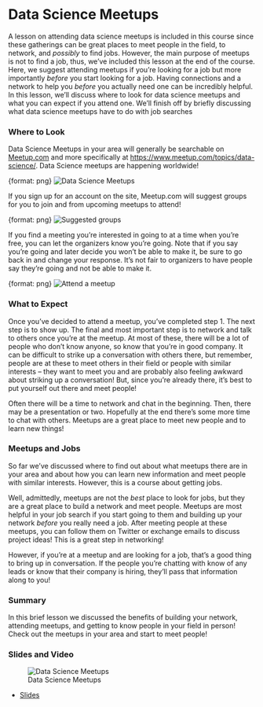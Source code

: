 # Data Science Meetups

A lesson on attending data science meetups is included in this course since these gatherings can be great places to meet people in the field, to network, and *possibly* to find jobs. However, the main purpose of meetups is not to find a job, thus, we've included this lesson at the end of the course. Here, we suggest attending meetups if you're looking for a job but more importantly *before* you start looking for a job. Having connections and a network to help you *before* you actually need one can be incredibly helpful. In this lesson, we'll discuss where to look for data science meetups and what you can expect if you attend one. We'll finish off by briefly discussing what data science meetups have to do with job searches

### Where to Look

Data Science Meetups in your area will generally be searchable on [Meetup.com](https://www.meetup.com/) and more specifically at [https://www.meetup.com/topics/data-science/](https://www.meetup.com/topics/data-science/). Data Science meetups are happening worldwide!

{format: png}
![Data Science Meetups](https://docs.google.com/presentation/d/10vEVkFVYiMKK6XP3NBzfed_PocaLc0sJigmJJKVNzHw/export/png?id=10vEVkFVYiMKK6XP3NBzfed_PocaLc0sJigmJJKVNzHw&pageid=g3a45d4729b_0_0)

If you sign up for an account on the site, Meetup.com will suggest groups for you to join and from upcoming meetups to attend!

{format: png}
![Suggested groups](https://docs.google.com/presentation/d/10vEVkFVYiMKK6XP3NBzfed_PocaLc0sJigmJJKVNzHw/export/png?id=10vEVkFVYiMKK6XP3NBzfed_PocaLc0sJigmJJKVNzHw&pageid=g409eeb1eb3_0_8)

If you find a meeting you're interested in going to at a time when you're free, you can let the organizers know you're going. Note that if you say you're going and later decide you won't be able to make it, be sure to go back in and change your response. It's not fair to organizers to have people say they're going and not be able to make it.

{format: png}
![Attend a meetup](https://docs.google.com/presentation/d/10vEVkFVYiMKK6XP3NBzfed_PocaLc0sJigmJJKVNzHw/export/png?id=10vEVkFVYiMKK6XP3NBzfed_PocaLc0sJigmJJKVNzHw&pageid=g409eeb1eb3_0_13)

### What to Expect

Once you've decided to attend a meetup, you've completed step 1. The next step is to show up. The final and most important step is to network and talk to others once you're at the meetup. At most of these, there will be a lot of people who don't know anyone, so know that you're in good company. It can be difficult to strike up a conversation with others there, but remember, people are at these to meet others in their field or people with similar interests -- they want to meet you and are probably also feeling awkward about striking up a conversation! But, since you're already there, it's best to put yourself out there and meet people!

Often there will be a time to network and chat in the beginning. Then, there may be a presentation or two. Hopefully at the end there's some more time to chat with others. Meetups are a great place to meet new people and to learn new things!

### Meetups and Jobs

So far we've discussed where to find out about what meetups there are in your area and about how you can learn new information and meet people with similar interests. However, this is a course about getting jobs.

Well, admittedly, meetups are not the *best* place to look for jobs, but they are a great place to build a network and meet people. Meetups are most helpful in your job search if you start going to them and building up your network *before* you really need a job. After meeting people at these meetups, you can follow them on Twitter or exchange emails to discuss project ideas! This is a great step in networking!

However, if you're at a meetup and are looking for a job, that's a good thing to bring up in conversation. If the people you're chatting with know of any leads or know that their company is hiring, they'll pass that information along to you!


### Summary

In this brief lesson we discussed the benefits of building your network, attending meetups, and getting to know people in your field in person! Check out the meetups in your area and start to meet people!


### Slides and Video

![Data Science Meetups](https://www.youtube.com/watch?v=cz7YSG8y_EQ)

* [Slides](https://docs.google.com/presentation/d/10vEVkFVYiMKK6XP3NBzfed_PocaLc0sJigmJJKVNzHw/edit?usp=sharing)

